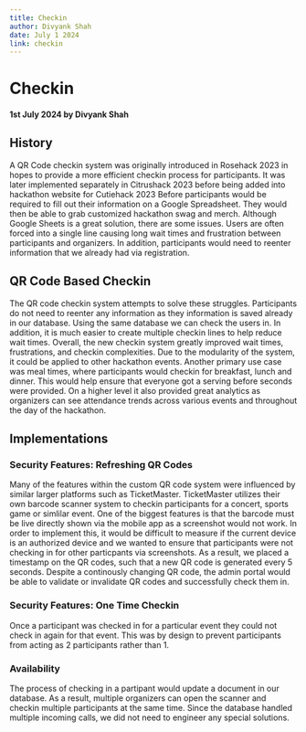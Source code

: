 ```yaml
---
title: Checkin
author: Divyank Shah
date: July 1 2024
link: checkin
---
```


# Checkin

#### 1st July 2024 by Divyank Shah

## History

A QR Code checkin system was originally introduced in Rosehack 2023 in hopes to provide a more efficient checkin process
for participants. It was later implemented separately in Citrushack 2023 before being added into hackathon website for Cutiehack 2023
Before participants would be required to fill out their information on a Google Spreadsheet. They would
then be able to grab customized hackathon swag and merch. Although Google Sheets is a great solution, there are some issues.
Users are often forced into a single line causing long wait times and frustration between participants and organizers. In
addition, participants would need to reenter information that we already had via registration.

## QR Code Based Checkin

The QR code checkin system attempts to solve these struggles. Participants do not need to reenter any information as they
information is saved already in our database. Using the same database we can check the users in. In addition, it is much easier
to create multiple checkin lines to help reduce wait times. Overall, the new checkin system greatly improved wait times,
frustrations, and checkin complexities. Due to the modularity of the system, it could be applied to other hackathon events.
Another primary use case was meal times, where participants would checkin for breakfast, lunch and dinner. This would help
ensure that everyone got a serving before seconds were provided. On a higher level it also provided great analytics as
organizers can see attendance trends across various events and throughout the day of the hackathon.

## Implementations

### Security Features: Refreshing QR Codes

Many of the features within the custom QR code system were influenced by similar larger platforms such as TicketMaster.
TicketMaster utilizes their own barcode scanner system to checkin participants for a concert, sports game or simlilar event.
One of the biggest features is that the barcode must be live directly shown via the mobile app as a screenshot would not work.
In order to implement this, it would be difficult to measure if the current device is an authorized device and we wanted to ensure
that participants were not checking in for other particpants via screenshots. As a result, we placed a timestamp on the QR codes,
such that a new QR code is generated every 5 seconds. Despite a continously changing QR code, the admin portal would be able to validate
or invalidate QR codes and successfully check them in.

### Security Features: One Time Checkin

Once a participant was checked in for a particular event they could not check in again for that event. This was by design to prevent
participants from acting as 2 participants rather than 1.

### Availability

The process of checking in a partipant would update a document in our database. As a result, multiple organizers can open the scanner
and checkin multiple participants at the same time. Since the database handled multiple incoming calls, we did not need to engineer
any special solutions.
